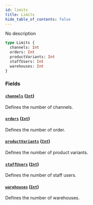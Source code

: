 ```yaml
---
id: limits
title: Limits
hide_table_of_contents: false
---
```


No description

```graphql
type Limits {
  channels: Int
  orders: Int
  productVariants: Int
  staffUsers: Int
  warehouses: Int
}
```

### Fields

#### [`channels`](#) ([`Int`](../../../developer/api-reference/scalars/int))

Defines the number of channels.

#### [`orders`](#) ([`Int`](../../../developer/api-reference/scalars/int))

Defines the number of order.

#### [`productVariants`](#) ([`Int`](../../../developer/api-reference/scalars/int))

Defines the number of product variants.

#### [`staffUsers`](#) ([`Int`](../../../developer/api-reference/scalars/int))

Defines the number of staff users.

#### [`warehouses`](#) ([`Int`](../../../developer/api-reference/scalars/int))

Defines the number of warehouses.
